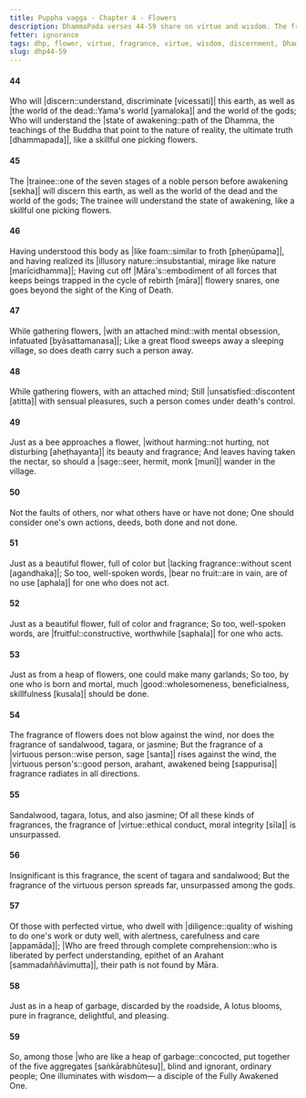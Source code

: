 ```yaml
---
title: Puppha vagga - Chapter 4 - Flowers
description: DhammaPada verses 44-59 share on virtue and wisdom. The fragrance of virtue is compared to the fragrance of flowers, and the virtue of the noble person is said to spread in all directions.
fetter: ignorance
tags: dhp, flower, virtue, fragrance, virtue, wisdom, discernment, Dhamma, trainee, death, Māra, obsession, sensual pleasures, monk, noble person, wisdom
slug: dhp44-59
---
```


#### 44

Who will |discern::understand, discriminate [vicessati]| this earth,
as well as |the world of the dead::Yama's world [yamaloka]| and the world of the gods;
Who will understand the |state of awakening::path of the Dhamma, the teachings of the Buddha that point to the nature of reality, the ultimate truth [dhammapada]|,
like a skillful one picking flowers.

#### 45

The |trainee::one of the seven stages of a noble person before awakening [sekha]| will discern this earth,
as well as the world of the dead and the world of the gods;
The trainee will understand the state of awakening,
like a skillful one picking flowers.

#### 46

Having understood this body as |like foam::similar to froth [pheṇūpama]|,
and having realized its |illusory nature::insubstantial, mirage like nature [marīcidhamma]|;
Having cut off |Māra's::embodiment of all forces that keeps beings trapped in the cycle of rebirth [māra]| flowery snares,
one goes beyond the sight of the King of Death.

#### 47

While gathering flowers,
|with an attached mind::with mental obsession, infatuated [byāsattamanasa]|;
Like a great flood sweeps away a sleeping village,
so does death carry such a person away.

#### 48

While gathering flowers,
with an attached mind;
Still |unsatisfied::discontent [atitta]| with sensual pleasures,
such a person comes under death's control.

#### 49

Just as a bee approaches a flower,
|without harming::not hurting, not disturbing [aheṭhayanta]| its beauty and fragrance;
And leaves having taken the nectar,
so should a |sage::seer, hermit, monk [munī]| wander in the village.

#### 50

Not the faults of others,
nor what others have or have not done;
One should consider one's own actions,
deeds, both done and not done.

#### 51

Just as a beautiful flower,
full of color but |lacking fragrance::without scent [agandhaka]|;
So too, well-spoken words,
|bear no fruit::are in vain, are of no use [aphala]| for one who does not act.

#### 52

Just as a beautiful flower,
full of color and fragrance;
So too, well-spoken words,
are |fruitful::constructive, worthwhile [saphala]| for one who acts.

#### 53

Just as from a heap of flowers,
one could make many garlands;
So too, by one who is born and mortal,
much |good::wholesomeness, beneficialness, skillfulness [kusala]| should be done.

#### 54

The fragrance of flowers does not blow against the wind,
nor does the fragrance of sandalwood, tagara, or jasmine;
But the fragrance of a |virtuous person::wise person, sage [santa]| rises against the wind,
the |virtuous person's::good person, arahant, awakened being [sappurisa]| fragrance radiates in all directions.

#### 55

Sandalwood, tagara,
lotus, and also jasmine;
Of all these kinds of fragrances,
the fragrance of |virtue::ethical conduct, moral integrity [sīla]| is unsurpassed.

#### 56

Insignificant is this fragrance,
the scent of tagara and sandalwood;
But the fragrance of the virtuous person spreads far,
unsurpassed among the gods.

#### 57

Of those with perfected virtue,
who dwell with |diligence::quality of wishing to do one's work or duty well, with alertness, carefulness and care [appamāda]|;
|Who are freed through complete comprehension::who is liberated by perfect understanding, epithet of an Arahant [sammadaññāvimutta]|,
their path is not found by Māra.

#### 58

Just as in a heap of garbage,
discarded by the roadside,
A lotus blooms,
pure in fragrance, delightful, and pleasing.

#### 59

So, among those |who are like a heap of garbage::concocted, put together of the five aggregates [saṅkārabhūtesu]|,
blind and ignorant, ordinary people;
One illuminates with wisdom—
a disciple of the Fully Awakened One.